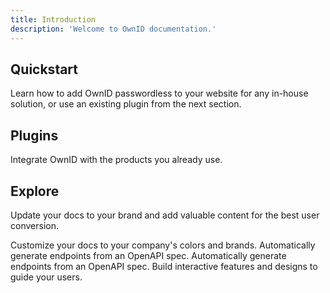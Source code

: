 ```yaml
---
title: Introduction
description: 'Welcome to OwnID documentation.'
---
```


## Quickstart

Learn how to add OwnID passwordless to your website for any in-house solution, or use an existing plugin from the next section.

<CardGroup cols={2}>
  <Card
    title="NodeJS"
    icon="node"
    href="/quickstart/nodejs"
  >
  </Card>
    <Card
    title="Java"
    icon="java"
    href="/quickstart/java"
  >
  </Card>
  <Card
    title=".NET"
    icon="c"
    href="/quickstart/dotnet"
  >
  </Card>
    <Card
    title="PHP"
    icon="php"
    href="/quickstart/php"
  >
  </Card>
</CardGroup>

## Plugins

Integrate OwnID with the products you already use.

<CardGroup cols={2}>
  <Card
    title="Shopify"
    icon="shopify"
    href="/integrations/shopify"
  >

  </Card>
  <Card
    title="Wordpress"
    icon="wordpress"
    href="/integrations/wordpress"
  >

  </Card>
  <Card
    title="WooCommerce"
    icon="woocommerce"
    href="/integrations/woocommerce"
  >

  </Card>
  <Card
    title="SAP Customer Data Cloud"
    icon="stars"
    href="/integrations/sap-customer-data-cloud"
  >

  </Card>
</CardGroup>

## Explore

Update your docs to your brand and add valuable content for the best user conversion.

<CardGroup cols={2}>
  <Card
    title="Customize Button Style"
    icon="palette"
    href="/explore/button-styles"
  >
    Customize your docs to your company's colors and brands.
  </Card>
  <Card
    title="Email Templates"
    icon="envelope"
    href="/explore/email-templates"
  >
    Automatically generate endpoints from an OpenAPI spec.
  </Card>
  <Card
    title="Email Provider"
    icon="at"
    href="/explore/email-provider"
  >
    Automatically generate endpoints from an OpenAPI spec.
  </Card>
  <Card
    title="Localization"
    icon="globe"
    href="/explore/localization"
  >
    Build interactive features and designs to guide your users.
  </Card>
</CardGroup>
